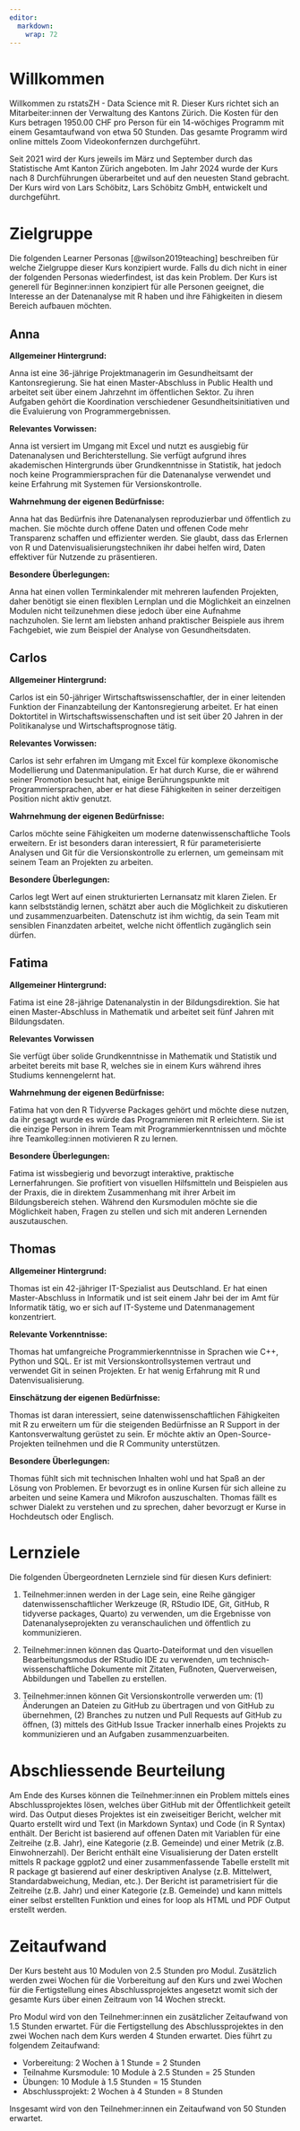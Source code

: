 ```yaml
---
editor:
  markdown:
    wrap: 72
---
```


# Willkommen {.unnumbered}

Willkommen zu rstatsZH - Data Science mit R. Dieser Kurs richtet sich an
Mitarbeiter:innen der Verwaltung des Kantons Zürich. Die Kosten für den
Kurs betragen 1950.00 CHF pro Person für ein 14-wöchiges Programm mit
einem Gesamtaufwand von etwa 50 Stunden. Das gesamte Programm wird
online mittels Zoom Videokonfernzen durchgeführt.

Seit 2021 wird der Kurs jeweils im März und September durch das
Statistische Amt Kanton Zürich angeboten. Im Jahr 2024 wurde der Kurs
nach 8 Durchführungen überarbeitet und auf den neuesten Stand gebracht.
Der Kurs wird von Lars Schöbitz, Lars Schöbitz GmbH, entwickelt und
durchgeführt.

# Zielgruppe

Die folgenden Learner Personas [@wilson2019teaching] beschreiben für
welche Zielgruppe dieser Kurs konzipiert wurde. Falls du dich nicht in
einer der folgenden Personas wiederfindest, ist das kein Problem. Der
Kurs ist generell für Beginner:innen konzipiert für alle Personen
geeignet, die Interesse an der Datenanalyse mit R haben und ihre
Fähigkeiten in diesem Bereich aufbauen möchten.

## Anna

**Allgemeiner Hintergrund:**

Anna ist eine 36-jährige Projektmanagerin im Gesundheitsamt der
Kantonsregierung. Sie hat einen Master-Abschluss in Public Health und
arbeitet seit über einem Jahrzehnt im öffentlichen Sektor. Zu ihren
Aufgaben gehört die Koordination verschiedener Gesundheitsinitiativen
und die Evaluierung von Programmergebnissen.

**Relevantes Vorwissen:**

Anna ist versiert im Umgang mit Excel und nutzt es ausgiebig für
Datenanalysen und Berichterstellung. Sie verfügt aufgrund ihres
akademischen Hintergrunds über Grundkenntnisse in Statistik, hat jedoch
noch keine Programmiersprachen für die Datenanalyse verwendet und keine
Erfahrung mit Systemen für Versionskontrolle.

**Wahrnehmung der eigenen Bedürfnisse:**

Anna hat das Bedürfnis ihre Datenanalysen reproduzierbar und öffentlich
zu machen. Sie möchte durch offene Daten und offenen Code mehr
Transparenz schaffen und effizienter werden. Sie glaubt, dass das
Erlernen von R und Datenvisualisierungstechniken ihr dabei helfen wird,
Daten effektiver für Nutzende zu präsentieren.

**Besondere Überlegungen:**

Anna hat einen vollen Terminkalender mit mehreren laufenden Projekten,
daher benötigt sie einen flexiblen Lernplan und die Möglichkeit an
einzelnen Modulen nicht teilzunehmen diese jedoch über eine Aufnahme
nachzuholen. Sie lernt am liebsten anhand praktischer Beispiele aus
ihrem Fachgebiet, wie zum Beispiel der Analyse von Gesundheitsdaten.

## Carlos

**Allgemeiner Hintergrund:**

Carlos ist ein 50-jähriger Wirtschaftswissenschaftler, der in einer
leitenden Funktion der Finanzabteilung der Kantonsregierung arbeitet. Er
hat einen Doktortitel in Wirtschaftswissenschaften und ist seit über 20
Jahren in der Politikanalyse und Wirtschaftsprognose tätig.

**Relevantes Vorwissen:**

Carlos ist sehr erfahren im Umgang mit Excel für komplexe ökonomische
Modellierung und Datenmanipulation. Er hat durch Kurse, die er während
seiner Promotion besucht hat, einige Berührungspunkte mit
Programmiersprachen, aber er hat diese Fähigkeiten in seiner derzeitigen
Position nicht aktiv genutzt.

**Wahrnehmung der eigenen Bedürfnisse:**

Carlos möchte seine Fähigkeiten um moderne datenwissenschaftliche Tools
erweitern. Er ist besonders daran interessiert, R für parameterisierte
Analysen und Git für die Versionskontrolle zu erlernen, um gemeinsam mit
seinem Team an Projekten zu arbeiten.

**Besondere Überlegungen:**

Carlos legt Wert auf einen strukturierten Lernansatz mit klaren Zielen.
Er kann selbstständig lernen, schätzt aber auch die Möglichkeit zu
diskutieren und zusammenzuarbeiten. Datenschutz ist ihm wichtig, da sein
Team mit sensiblen Finanzdaten arbeitet, welche nicht öffentlich
zugänglich sein dürfen.

## Fatima

**Allgemeiner Hintergrund:**

Fatima ist eine 28-jährige Datenanalystin in der Bildungsdirektion. Sie
hat einen Master-Abschluss in Mathematik und arbeitet seit fünf Jahren
mit Bildungsdaten.

**Relevantes Vorwissen**

Sie verfügt über solide Grundkenntnisse in Mathematik und Statistik und
arbeitet bereits mit base R, welches sie in einem Kurs während ihres
Studiums kennengelernt hat.

**Wahrnehmung der eigenen Bedürfnisse:**

Fatima hat von den R Tidyverse Packages gehört und möchte diese nutzen,
da ihr gesagt wurde es würde das Programmieren mit R erleichtern. Sie
ist die einzige Person in ihrem Team mit Programmierkenntnissen und
möchte ihre Teamkolleg:innen motivieren R zu lernen.

**Besondere Überlegungen:**

Fatima ist wissbegierig und bevorzugt interaktive, praktische
Lernerfahrungen. Sie profitiert von visuellen Hilfsmitteln und
Beispielen aus der Praxis, die in direktem Zusammenhang mit ihrer Arbeit
im Bildungsbereich stehen. Während den Kursmodulen möchte sie die
Möglichkeit haben, Fragen zu stellen und sich mit anderen Lernenden
auszutauschen.

## Thomas

**Allgemeiner Hintergrund:**

Thomas ist ein 42-jähriger IT-Spezialist aus Deutschland. Er hat einen
Master-Abschluss in Informatik und ist seit einem Jahr bei der im Amt
für Informatik tätig, wo er sich auf IT-Systeme und Datenmanagement
konzentriert.

**Relevante Vorkenntnisse:**

Thomas hat umfangreiche Programmierkenntnisse in Sprachen wie C++,
Python und SQL. Er ist mit Versionskontrollsystemen vertraut und
verwendet Git in seinen Projekten. Er hat wenig Erfahrung mit R und
Datenvisualisierung.

**Einschätzung der eigenen Bedürfnisse:**

Thomas ist daran interessiert, seine datenwissenschaftlichen Fähigkeiten
mit R zu erweitern um für die steigenden Bedürfnisse an R Support in der
Kantonsverwaltung gerüstet zu sein. Er möchte aktiv an
Open-Source-Projekten teilnehmen und die R Community unterstützen.

**Besondere Überlegungen:**

Thomas fühlt sich mit technischen Inhalten wohl und hat Spaß an der
Lösung von Problemen. Er bevorzugt es in online Kursen für sich alleine
zu arbeiten und seine Kamera und Mikrofon auszuschalten. Thomas fällt es
schwer Dialekt zu verstehen und zu sprechen, daher bevorzugt er Kurse in
Hochdeutsch oder Englisch.

# Lernziele

Die folgenden Übergeordneten Lernziele sind für diesen Kurs definiert:

1.  Teilnehmer:innen werden in der Lage sein, eine Reihe gängiger
    datenwissenschaftlicher Werkzeuge (R, RStudio IDE, Git, GitHub, R
    tidyverse packages, Quarto) zu verwenden, um die Ergebnisse von
    Datenanalyseprojekten zu veranschaulichen und öffentlich zu
    kommunizieren.

2.  Teilnehmer:innen können das Quarto-Dateiformat und den visuellen
    Bearbeitungsmodus der RStudio IDE zu verwenden, um
    technisch-wissenschaftliche Dokumente mit Zitaten, Fußnoten,
    Querverweisen, Abbildungen und Tabellen zu erstellen.

3.  Teilnehmer:innen können Git Versionskontrolle verwerden um: (1)
    Änderungen an Dateien zu GitHub zu übertragen und von GitHub zu
    übernehmen, (2) Branches zu nutzen und Pull Requests auf GitHub zu
    öffnen, (3) mittels des GitHub Issue Tracker innerhalb eines
    Projekts zu kommunizieren und an Aufgaben zusammenzuarbeiten.

# Abschliessende Beurteilung

Am Ende des Kurses können die Teilnehmer:innen ein Problem mittels eines
Abschlussprojektes lösen, welches über GitHub mit der Öffentlichkeit
geteilt wird. Das Output dieses Projektes ist ein zweiseitiger Bericht,
welcher mit Quarto erstellt wird und Text (in Markdown Syntax) und Code
(in R Syntax) enthält. Der Bericht ist basierend auf offenen Daten mit
Variablen für eine Zeitreihe (z.B. Jahr), eine Kategorie (z.B. Gemeinde)
und einer Metrik (z.B. Einwohnerzahl). Der Bericht enthält eine
Visualisierung der Daten erstellt mittels R package ggplot2 und einer
zusammenfassende Tabelle erstellt mit R package gt basierend auf einer
deskriptiven Analyse (z.B. Mittelwert, Standardabweichung, Median,
etc.). Der Bericht ist parametrisiert für die Zeitreihe (z.B. Jahr) und
einer Kategorie (z.B. Gemeinde) und kann mittels einer selbst erstellten
Funktion und eines for loop als HTML und PDF Output erstellt werden.

# Zeitaufwand

Der Kurs besteht aus 10 Modulen von 2.5 Stunden pro Modul. Zusätzlich
werden zwei Wochen für die Vorbereitung auf den Kurs und zwei Wochen für
die Fertigstellung eines Abschlussprojektes angesetzt womit sich der
gesamte Kurs über einen Zeitraum von 14 Wochen streckt.

Pro Modul wird von den Teilnehmer:innen ein zusätzlicher Zeitaufwand von
1.5 Stunden erwartet. Für die Fertigstellung des Abschlussprojektes in
den zwei Wochen nach dem Kurs werden 4 Stunden erwartet. Dies führt zu
folgendem Zeitaufwand:

-   Vorbereitung: 2 Wochen à 1 Stunde = 2 Stunden
-   Teilnahme Kursmodule: 10 Module à 2.5 Stunden = 25 Stunden
-   Übungen: 10 Module à 1.5 Stunden = 15 Stunden
-   Abschlussprojekt: 2 Wochen à 4 Stunden = 8 Stunden

Insgesamt wird von den Teilnehmer:innen ein Zeitaufwand von 50 Stunden
erwartet.
